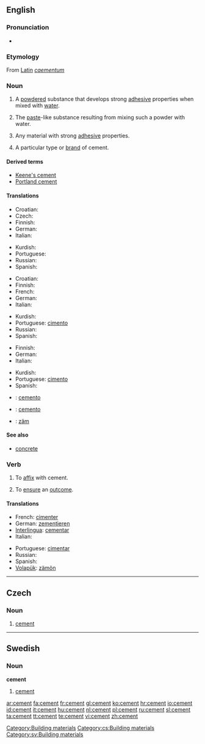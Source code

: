 ==English==

===Pronunciation===
* {{audio|en-us-cement.ogg|Audio (US)}}

===Etymology===
From [[Latin]] ''[[caementum]]''

===Noun===
{{wikipedia}}
{{en-noun}}

# {{uncountable}} A [[powdered]] substance that develops strong [[adhesive]] properties when mixed with [[water]].
# {{uncountable}} The [[paste]]-like substance resulting from mixing such a powder with water.
# {{uncountable}} Any material with strong [[adhesive]] properties.
# {{countable}} A particular type or [[brand]] of cement.

====Derived terms====
* [[Keene's cement]]
* [[Portland cement]]

====Translations====
{{trans-top|A powdered substance}}
* Croatian: {{t+|hr|cement|m}}
* Czech: {{t-|cs|cement|m}}
* Finnish: {{t-|fi|sementti}}
* German: {{t-|de|Zement|m}}
* Italian: {{t+|it|cemento|m}}
{{trans-mid}}
* Kurdish: {{KUchar|[[چه‌مه‌نتۆ]]}}
* Portuguese: {{t+|pt|cimento|m}}
* Russian: {{t+|ru|цемент|m|tr=cem'ént|sc=Cyrl}}
* Spanish: {{t+|es|cemento|m}}
{{trans-bottom}}

{{trans-top|The paste-like substance}}
* Croatian: {{t+|hr|cement|m}}
* Finnish: {{t-|fi|sementti}}
* French: {{t+|fr|ciment|m}}
* German: {{t-|de|Zement|m}}
* Italian: {{t+|it|adesivo}}
{{trans-mid}}
* Kurdish: {{KUchar|[[چه‌مه‌نتۆ]]}}
* Portuguese: [[cimento]] {{m}}
* Russian: {{t+|ru|цемент|m|tr=cem'ént|sc=Cyrl}}
* Spanish: {{t+|es|pegamento}}
{{trans-bottom}}

{{trans-top|Any material with strong adhesive properties}}
* Finnish: {{t+|fi|liima}}
* German: {{t-|de|Zement|m}}
* Italian: {{t+|it|adesivo}}
{{trans-mid}}
* Kurdish: {{KUchar|[[چه‌مه‌نتۆ]]}}
* Portuguese: [[cimento]] {{m}}
* Spanish: {{t+|es|pegamento}}
{{trans-bottom}}

{{trans-top|A particular type or brand of cement}}
{{trans-mid}}
{{trans-bottom}}

{{checktrans-top}}
* {{ttbc|Interlingua}}: [[cemento]]
* {{ttbc|Ido}}: [[cemento]]
* {{ttbc|Volapük}}: [[zäm]]
{{trans-bottom}}

====See also====
* [[concrete]]

===Verb===
{{en-verb}}

# To [[affix]] with cement.
# {{figuratively}} To [[ensure]] an [[outcome]].

====Translations====
{{top}}
* French: [[cimenter]]
* German: [[zementieren]]
* [[Interlingua]]: [[cementar]]
* Italian: {{t-|it|cementare}}
{{mid}}
* Portuguese: [[cimentar]]
* Russian: {{t|ru|цеменитровать|tr=cem'entírovat'|sc=Cyrl}}
* Spanish: {{t-|es|cementar}}
* [[Volapük]]: [[zämön]]
{{bottom}}

[[Category:Building materials]]

----

==Czech==

===Noun===
{{cs-noun|g=m}}

# [[#English|cement]]

[[Category:cs:Building materials]]

----

==Swedish==

===Noun===
{{sv-noun-unc-irreg-c|2=cementen}}
'''cement''' {{c}}

# [[#English|cement]]

[[Category:sv:Building materials]]

[[ar:cement]]
[[fa:cement]]
[[fr:cement]]
[[gl:cement]]
[[ko:cement]]
[[hr:cement]]
[[io:cement]]
[[id:cement]]
[[it:cement]]
[[hu:cement]]
[[nl:cement]]
[[pl:cement]]
[[ru:cement]]
[[sl:cement]]
[[ta:cement]]
[[tt:cement]]
[[te:cement]]
[[vi:cement]]
[[zh:cement]]